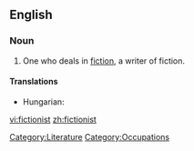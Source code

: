 ==English==

===Noun===
{{en-noun}}

# One who deals in [[fiction]], a writer of fiction.

====Translations====
{{trans-top|a writer of fiction}}
* Hungarian: {{t+|hu|regényíró}}
{{trans-mid}}
{{trans-bottom}}

[[Category:Literature]]
[[Category:Occupations]]

[[vi:fictionist]]
[[zh:fictionist]]